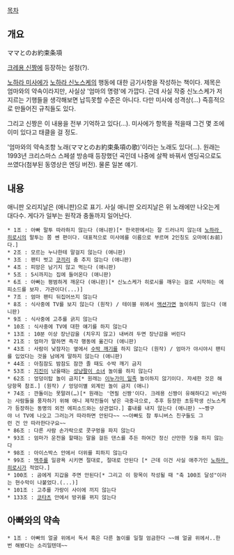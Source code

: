 [[목차]]
== 개요 ==
ママとのお約束条項

[[크레용 신짱]]에 등장하는 설정(?).

[[노하라 미사에]]가 [[노하라 신노스케]]의 행동에 대한 금기사항을 작성하는 책이다. 제목은 엄마와의 약속이라지만, 사실상 '엄마의 명령'에 가깝다. 근데 사실 작중 신노스케가 저지르는 기행들을 생각해보면 납득못할 수준은 아니다. 다만 미사에 성격상(…) 즉흥적으로 만들어진 규칙들도 있다.

그리고 신짱은 이 내용을 전부 기억하고 있다(…). 미사에가 항목을 적을때 그건 몇 조에 이미 있다고 태클을 걸 정도.

{{{#!html
<iframe width="420" height="315" src="//www.youtube.com/embed/8qSFuodXxHo" frameborder="0" allowfullscreen></iframe>
}}}
'엄마와의 약속조항 노래(ママとのお約束条項の歌)'이라는 노래도 있다(…). 원래는 1993년 크리스마스 스페셜 방송때 등장했던 곡인데 나중에 살짝 바꿔서 엔딩곡으로도 쓰였다(첨부된 동영상은 엔딩 버전). 물론 일본 얘기.

== 내용 ==
애니판 오리지날은 (애니판)으로 표기. 사실 애니판 오리지날은 위 노래에만 나오는게 대다수. 게다가 일부는 원작과 충돌까지 일어난다.
 * 1조 : 아빠 말투 따라하지 않는다 (애니판)[* 한국판에서는 잘 드러나지 않는데 [[노하라 히로시]]의 말투는 쫌 쎈 편이다. 대표적으로 미사에를 이름으로 부르며 2인칭도 오마에(お前)다.]
 * 2조 : 모르는 누나한테 말걸지 않는다 (애니판)
 * 3조 : 팬티 벗고 [[코끼리]] 춤 추지 않는다 (애니판)
 * 4조 : 피망은 남기지 않고 먹는다 (애니판)
 * 5조 : 5시까지는 집에 들어온다 (애니판)
 * 6조 : 아빠는 평범하게 깨운다 (애니판)[* 신노스케가 히로시를 깨우는 걸로 시작하는 에피소드를 보자. 가관이다(...)]
 * 7조 : 엄마 팬티 뒤집어쓰지 않는다
 * 8조 : 식사중에 TV를 보지 않는다 (원작) / 테이블 위에서 [[액션가면]] 놀이하지 않는다 (애니판)
 * 9조 : 식사중에 고추를 긁지 않는다
 * 10조 : 식사중에 TV에 대한 얘기를 하지 않는다
 * 13조 : 10분 이상 장난감을 (치우지 않고) 내버려 두면 장난감을 버린다
 * 21조 : 엄마가 말하면 즉각 행동에 옮긴다 (애니판)
 * 43조 : 사람이 낮잠자는 옆에서 [[수박 깨기]]를 하지 않는다 (원작) / 엄마가 야시야시 팬티를 입었다는 것을 남에게 말하지 않는다 (애니판)
 * 44조 : 아침잠도 밤잠도 잠깐 졸 때도 수박 깨기 금지
 * 53조 : [[지진]]이 났을때는 [[성냥팔이 소녀]] 놀이를 하지 않는다
 * 62조 : 엉덩이탑 놀이 금지[* 원래는 [[이누가미 일족]] 놀이하지 않기이다. 자세한 것은 해당항목 참조.] (원작) / 엉덩이별 외계인 놀이 금지 (애니)
 * 74조 : 깐돌이는 못말려(…)[* 원래는 '연필 신짱'이다. 크레용 신짱이 유해하다고 비난하는 사람들을 풍자하기 위해 애니 제작진들이 넣은 극중극으로, 추후 등장한 초등학생 신노스케가 등장하는 동명의 외전 에피소드와는 상관없다.] 흉내를 내지 않는다 (애니판) ~~짱구야 너 TV에 나오고 그러는거 따라하면 안된다~~ ~~아빠도 참 투니버스 친구들도 그런 건 안 따라한다구요~~
 * 86조 : 다른 사람 손가락으로 콧구멍을 파지 않는다
 * 93조 : 엄마가 운전을 할때는 말을 걸든 댄스를 추든 하여간 정신 산만한 짓을 하지 않는다
 * 98조 : 아이스박스 안에서 더위를 피하지 않는다
 * 99조 : [[맥주]]를 일광욕 시키면 절대로, 절대로 안된다 [* 근데 이건 사실 애주가인 [[노하라 히로시]]가 적었다.]
 * 100조 : 곰에게 지갑을 주면 안된다[* 그리고 이 항목이 작성될 때 "축 100조 달성"이라는 현수막이 나붙었다.(...)]
 * 101조 : 고추를 가랑이 사이에 끼지 않는다
 * 133조 : [[코타츠]] 안에서 방귀를 뀌지 않는다

== 아빠와의 약속 ==
 * 1조 : 아빠의 얼굴 위에서 독서 혹은 다른 놀이를 일절 엄금한다 ~~왜 얼굴 위에서..한번 해봤다는 소리일텐데~~
